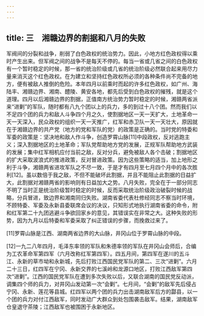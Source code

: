 ```yaml
---
---
---
```

title: 三　湘赣边界的割据和八月的失败
---




军阀间的分裂和战争，削弱了白色政权的统治势力。因此，小地方红色政权得以乘时产生出来。但军阀之间的战争不是每天不停的。每当一省或几省之间的白色政权有一个暂时稳定的时候，那一省的统治阶级或几省的统治阶级必然联合起来用尽力量来消灭这个红色政权。在为建立和坚持红色政权所必须的各种条件尚不完备的地方，便有被敌人推倒的危险。本年四月以前乘时而起的许多红色政权，如广州、海陆丰、湘赣边界、湘南、醴陵、黄安各地，都先后受到白色政权的摧残，就是这个道理。四月以后湘赣边界的割据，正值南方统治势力暂时稳定的时候，湘赣两省派来“进剿”的军队，随时都有八九个团以上的兵力，多的到过十八个团。然而我们以不足四个团的兵力和敌人斗争四个月之久，使割据地区一天一天扩大，土地革命一天一天深入，民众政权的组织一天一天推广，红军和赤卫队一天一天壮大，原因就在于湘赣边界的共产党（地方的党和军队的党）的政策是正确的。当时党的特委和军委的政策是：坚决地和敌人作斗争，创造罗霄山脉[11]中段政权，反对逃跑主义；深入割据地区的土地革命；军队党帮助地方党的发展，正规军队帮助地方武装的发展；集中红军相机应付当前之敌，反对分兵，避免被敌人各个击破；割据地区的扩大采取波浪式的推进政策，反对冒进政策。因为这些策略的适当，加上地形之利于斗争，湘赣两省进攻军队之不尽一致，于是才有四月至七月四个月中的各次胜利[12]。虽以数倍于我之敌，不但不能破坏此割据，并且不能阻止此割据的日益扩大，此割据对湘赣两省的影响则有日益加大之势。八月失败，完全在于一部分同志不明了当时正是统治阶级暂时稳定的时候，反而采取统治阶级政治破裂时候的战略，分兵冒进，致边界和湘南同归失败。湖南省委代表杜修经同志不察当时环境，不顾特委、军委及永新县委联席会议的决议，只知形式地执行湖南省委的命令，附和红军第二十九团逃避斗争欲回家乡的意见，其错误实在非常之大。这种失败的形势，因为九月以后特委和军委采取了纠正错误的步骤，而挽救过来了。



[11]罗霄山脉是江西、湖南两省边界的大山脉，井冈山位于罗霄山脉的中段。



[12]一九二八年四月，毛泽东率领的军队和朱德率领的军队在井冈山会师后，合编为工农革命军第四军（六月改称红军第四军）。四五月间，第四军在遂川的五斗江、永新的草市坳和永新城，先后打败江西国民党军队的第二、三次“进剿”。六月二十三日，红四军在宁冈、永新交界的七溪岭和龙源口地区，打败江西敌军第四次“进剿”。江西的国民党军队在遭到多次失败以后，又联合湖南的国民党反动派，调集四个师的兵力，对井冈山发动第一次“会剿”。七月间，“会剿”的敌军先后侵占宁冈、永新、莲花等县城。红四军以两个团的兵力出击湖南敌军后方的酃县，以一个团的兵力对付江西敌军，同时发动广大群众到处包围袭击敌军。结果，湖南敌军仓皇退守茶陵；江西敌军也被围困于永新地区。